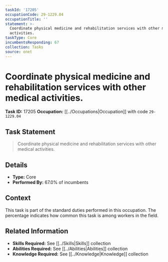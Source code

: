 ```yaml
---
taskId: '17205'
occupationCode: 29-1229.04
occupationTitle: ''
statement: >-
  Coordinate physical medicine and rehabilitation services with other medical
  activities.
taskType: Core
incumbentsResponding: 67
collection: Tasks
source: onet
---
```

# Coordinate physical medicine and rehabilitation services with other medical activities.

**Task ID:** 17205
**Occupation:** [[../Occupations|Occupation]] with code `29-1229.04`

## Task Statement

> Coordinate physical medicine and rehabilitation services with other medical activities.

## Details

- **Type:** Core
- **Performed By:** 67.0% of incumbents

## Context

This task is part of the standard duties performed in this occupation. The percentage indicates how common this task is among workers in the field.

## Related Information

- **Skills Required:** See [[../Skills|Skills]] collection
- **Abilities Required:** See [[../Abilities|Abilities]] collection
- **Knowledge Required:** See [[../Knowledge|Knowledge]] collection

